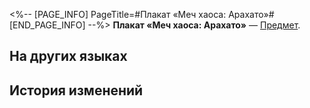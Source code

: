 <%-- [PAGE_INFO]
PageTitle=#Плакат «Меч хаоса: Арахато»#
[END_PAGE_INFO] --%>
{{Предмет Инфобокс
|id          = 293001
|Изображение = Предмет Плакат «Меч хаоса- Арахато».png
|Тип         = 
|Инвентарь   = 
|Редкость    = 4
|Эффект      = 
|Описание    = Плакат «Меч хаоса: Арахато». Порой Вельт вспоминает деньки, когда он занимался анимацией. Тогда он был по-настоящему счастлив.
}}
{{Описание|''«Конечно, я и сейчас могу создавать анимационные фильмы... Но, как бы это сказать, моя душа стала другой. С течением времени многое больше не удаётся повторить. Даже если я создам что-нибудь новое, оно будет уже не тем. Так что если хочешь что-нибудь создать, создавай сейчас же».''}}
'''Плакат «Меч хаоса: Арахато»''' — [[Предмет]].

==На других языках==
{{На других языках
|en   = Poster: Blade of Chaos, Arahato
|zhs  = 海报：魔剑神机•阿拉哈托
|zht  = 海報：魔劍神機•阿拉哈托
|ja   = ポスター：魔剣神機・アラハト
|ko   = 포스터: 마검신기•아라하토
|es   = Póster: Arahato
|fr   = Affiche de Lame du chaos : Arahato
|ru   = Плакат «Меч хаоса: Арахато»
|th   = โปสเตอร์ - ดาบปีศาจจักรกล: Arahato
|vi   = Áp Phích: Thần Cơ Kiếm Ma - Arahato
|de   = Poster – Klinge des Chaos: Arahato
|id   = Poster: Momen Pedang Terkutuk: Arahato
|pt   = Cartaz: Lâmina do Caos, Arahato
}}

==История изменений==
{{История изменений|3.5}}